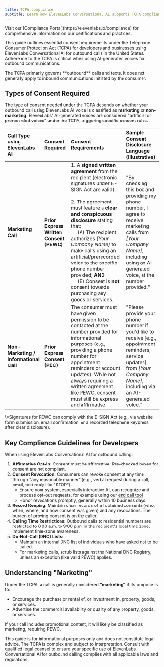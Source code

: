 ```yaml
---
title: TCPA compliance
subtitle: Learn how ElevenLabs Conversational AI supports TCPA compliance
---
```


<Note>
  Visit our [Compliance Portal](https://elevenlabs.io/compliance) for comprehensive information on
  our certifications and practices.
</Note>

This guide outlines essential consent requirements under the Telephone Consumer Protection Act (TCPA) for developers and businesses using ElevenLabs Conversational AI for outbound calls in the United States. Adherence to the TCPA is critical when using AI-generated voices for outbound communications.

<Note>
  The TCPA primarily governs **outbound** calls and texts. It does not generally apply to inbound
  communications initiated by the consumer.
</Note>

## Types of Consent Required

The type of consent needed under the TCPA depends on whether your outbound call using ElevenLabs AI voice is classified as **marketing** or **non-marketing**. ElevenLabs' AI-generated voices are considered "artificial or prerecorded voices" under the TCPA, triggering specific consent rules.

| Call Type using ElevenLabs AI          | Consent Required                         | Consent Requirements                                                                                                                                                                                                                                                                                                                                                                                                                                                                              | Sample Consent Disclosure Language (Illustrative)                                                                                                                                   |
| :------------------------------------- | :--------------------------------------- | :------------------------------------------------------------------------------------------------------------------------------------------------------------------------------------------------------------------------------------------------------------------------------------------------------------------------------------------------------------------------------------------------------------------------------------------------------------------------------------------------ | :---------------------------------------------------------------------------------------------------------------------------------------------------------------------------------- |
| **Marketing Call**                     | **Prior Express Written Consent (PEWC)** | 1. A **signed written agreement** from the recipient (electronic signatures under E-SIGN Act are valid).<br /><br />2. The agreement must feature a **clear and conspicuous disclosure** stating that:<br />&nbsp;&nbsp;&nbsp;&nbsp; (A) The recipient authorizes _[Your Company Name]_ to make calls using an artificial/prerecorded voice to the specific phone number provided; **AND**<br />&nbsp;&nbsp;&nbsp;&nbsp; (B) Consent is **not** consent towards purchasing any goods or services. | "By checking this box and providing my phone number, I agree to receive marketing calls from _[Your Company Name]_, including using an AI-generated voice, at the number provided." |
| **Non-Marketing / Informational Call** | **Prior Express Consent (PEC)**          | The consumer must have given permission to be contacted at the number provided for informational purposes (e.g., providing a phone number for appointment reminders or account updates). While not always requiring a written agreement like PEWC, consent must still be express and affirmative.                                                                                                                                                                                                 | "Please provide your phone number if you'd like to receive [e.g., appointment reminders, service updates] from _[Your Company Name]_, including via an AI-generated voice."         |

<Note>
  \*Signatures for PEWC can comply with the E-SIGN Act (e.g., via website form submission, email
  confirmation, or a recorded telephone keypress after clear disclosure).
</Note>

## Key Compliance Guidelines for Developers

When using ElevenLabs Conversational AI for outbound calling:

1.  **Affirmative Opt-In**: Consent must be affirmative. Pre-checked boxes for consent are not compliant.
2.  **Consent Revocation**: Consumers can revoke consent at any time through "any reasonable manner" (e.g., verbal request during a call, email, text reply like "STOP").
    - Ensure your system, especially interactive AI, can recognize and process opt-out requests, for example using our [end call tool](/docs/)
    - Honor revocations promptly, generally within 10 business days.
3.  **Record Keeping**: Maintain clear records of all obtained consents (who, when, where, and how consent was given) and any revocations. The burden of proving consent is on the caller.
4.  **Calling Time Restrictions**: Outbound calls to residential numbers are restricted to 8:00 a.m. to 9:00 p.m. in the recipient's local time zone. Implement time-zone awareness.
5.  **Do-Not-Call (DNC) Lists**:
    - Maintain an internal DNC list of individuals who have asked not to be called.
    - For marketing calls, scrub lists against the National DNC Registry, unless an exception (like valid PEWC) applies.

## Understanding "Marketing"

Under the TCPA, a call is generally considered **"marketing"** if its purpose is to:

- Encourage the purchase or rental of, or investment in, property, goods, or services.
- Advertise the commercial availability or quality of any property, goods, or services.

If your call includes promotional content, it will likely be classified as marketing, requiring PEWC.

<Warning title="Legal Disclaimer">
  This guide is for informational purposes only and does not constitute legal advice. The TCPA is
  complex and subject to interpretation. Consult with qualified legal counsel to ensure your
  specific use of ElevenLabs Conversational AI for outbound calling complies with all applicable
  laws and regulations.
</Warning>
